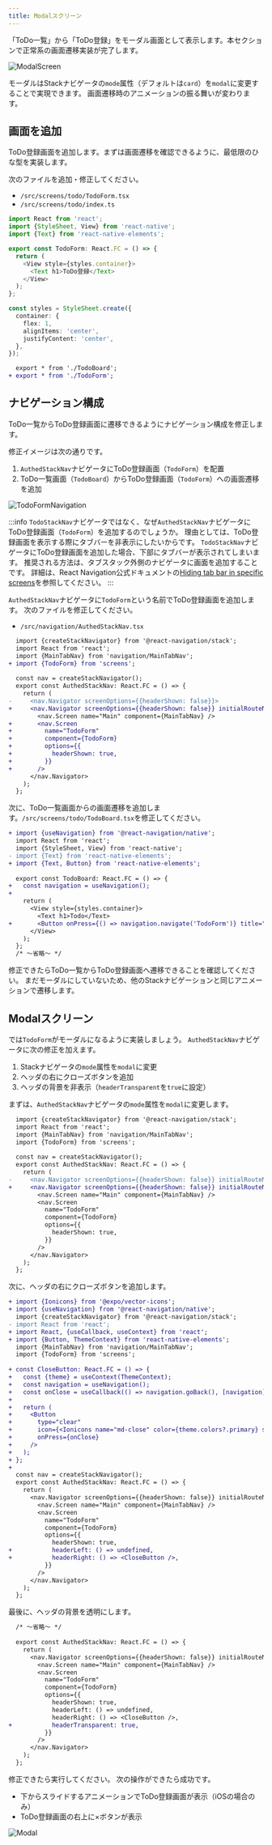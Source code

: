 ```yaml
---
title: Modalスクリーン
---
```


「ToDo一覧」から「ToDo登録」をモーダル画面として表示します。本セクションで正常系の画面遷移実装が完了します。

![ModalScreen](../app-hands-on/screen-transition-modal.png)

モーダルはStackナビゲータの`mode`属性（デフォルトは`card`）を`modal`に変更することで実現できます。
画面遷移時のアニメーションの振る舞いが変わります。

## 画面を追加

ToDo登録画面を追加します。まずは画面遷移を確認できるように、最低限のひな型を実装します。

次のファイルを追加・修正してください。

- `/src/screens/todo/TodoForm.tsx`
- `/src/screens/todo/index.ts`

```typescript jsx title="/src/screens/todo/TodoForm.tsx"
import React from 'react';
import {StyleSheet, View} from 'react-native';
import {Text} from 'react-native-elements';

export const TodoForm: React.FC = () => {
  return (
    <View style={styles.container}>
      <Text h1>ToDo登録</Text>
    </View>
  );
};

const styles = StyleSheet.create({
  container: {
    flex: 1,
    alignItems: 'center',
    justifyContent: 'center',
  },
});

```

```diff title="/src/screens/todo/index.ts"
  export * from './TodoBoard';
+ export * from './TodoForm';
```

## ナビゲーション構成

ToDo一覧からToDo登録画面に遷移できるようにナビゲーション構成を修正します。

修正イメージは次の通りです。

1. `AuthedStackNav`ナビゲータにToDo登録画面（`TodoForm`）を配置
1. ToDo一覧画面（`TodoBoard`）からToDo登録画面（`TodoForm`）への画面遷移を追加

![TodoFormNavigation](../app-hands-on/todo_form_navigation.png)

:::info
`TodoStackNav`ナビゲータではなく、なぜ`AuthedStackNav`ナビゲータにToDo登録画面（`TodoForm`）を追加するのでしょうか。
理由としては、ToDo登録画面を表示する際にタブバーを非表示にしたいからです。
`TodoStackNav`ナビゲータにToDo登録画面を追加した場合、下部にタブバーが表示されてしまいます。
推奨される方法は、タブスタック外側のナビゲータに画面を追加することです。
詳細は、React Navigation公式ドキュメントの[Hiding tab bar in specific screens](https://reactnavigation.org/docs/hiding-tabbar-in-screens)を参照してください。
:::

`AuthedStackNav`ナビゲータに`TodoForm`という名前でToDo登録画面を追加します。
次のファイルを修正してください。

- `/src/navigation/AuthedStackNav.tsx`

```diff title="/src/navigation/AuthedStackNav.tsx"
  import {createStackNavigator} from '@react-navigation/stack';
  import React from 'react';
  import {MainTabNav} from 'navigation/MainTabNav';
+ import {TodoForm} from 'screens';
  
  const nav = createStackNavigator();
  export const AuthedStackNav: React.FC = () => {
    return (
-     <nav.Navigator screenOptions={{headerShown: false}}>
+     <nav.Navigator screenOptions={{headerShown: false}} initialRouteName="Main">
        <nav.Screen name="Main" component={MainTabNav} />
+       <nav.Screen
+         name="TodoForm"
+         component={TodoForm}
+         options={{
+           headerShown: true,
+         }}
+       />
      </nav.Navigator>
    );
  };
```

次に、ToDo一覧画面からの画面遷移を追加します。`/src/screens/todo/TodoBoard.tsx`を修正してください。

```diff title="/src/screens/todo/TodoBoard.tsx"
+ import {useNavigation} from '@react-navigation/native';
  import React from 'react';
  import {StyleSheet, View} from 'react-native';
- import {Text} from 'react-native-elements';
+ import {Text, Button} from 'react-native-elements';
  
  export const TodoBoard: React.FC = () => {
+   const navigation = useNavigation();
+  
    return (
      <View style={styles.container}>
        <Text h1>Todo</Text>
+       <Button onPress={() => navigation.navigate('TodoForm')} title="ToDo登録" />
      </View>
    );
  };
  /* ～省略～ */
```

修正できたらToDo一覧からToDo登録画面へ遷移できることを確認してください。
まだモーダルにしていないため、他のStackナビゲーションと同じアニメーションで遷移します。

## Modalスクリーン

では`TodoForm`がモーダルになるように実装しましょう。
`AuthedStackNav`ナビゲータに次の修正を加えます。

1. Stackナビゲータの`mode`属性を`modal`に変更
1. ヘッダの右にクローズボタンを追加
1. ヘッダの背景を非表示（`headerTransparent`を`true`に設定）

まずは、`AuthedStackNav`ナビゲータの`mode`属性を`modal`に変更します。

```diff title="/src/navigation/AuthedStackNav.tsx"
  import {createStackNavigator} from '@react-navigation/stack';
  import React from 'react';
  import {MainTabNav} from 'navigation/MainTabNav';
  import {TodoForm} from 'screens';
  
  const nav = createStackNavigator();
  export const AuthedStackNav: React.FC = () => {
    return (
-     <nav.Navigator screenOptions={{headerShown: false}} initialRouteName="Main">
+     <nav.Navigator screenOptions={{headerShown: false}} initialRouteName="Main" mode="modal">
        <nav.Screen name="Main" component={MainTabNav} />
        <nav.Screen
          name="TodoForm"
          component={TodoForm}
          options={{
            headerShown: true,
          }}
        />
      </nav.Navigator>
    );
  };
```

次に、ヘッダの右にクローズボタンを追加します。

```diff title="/src/navigation/AuthedStackNav.tsx"
+ import {Ionicons} from '@expo/vector-icons';
+ import {useNavigation} from '@react-navigation/native';
  import {createStackNavigator} from '@react-navigation/stack';
- import React from 'react';
+ import React, {useCallback, useContext} from 'react';
+ import {Button, ThemeContext} from 'react-native-elements';
  import {MainTabNav} from 'navigation/MainTabNav';
  import {TodoForm} from 'screens';
  
+ const CloseButton: React.FC = () => {
+   const {theme} = useContext(ThemeContext);
+   const navigation = useNavigation();
+   const onClose = useCallback(() => navigation.goBack(), [navigation]);
+ 
+   return (
+     <Button
+       type="clear"
+       icon={<Ionicons name="md-close" color={theme.colors?.primary} size={30} />}
+       onPress={onClose}
+     />
+   );
+ };
+ 
  const nav = createStackNavigator();
  export const AuthedStackNav: React.FC = () => {
    return (
      <nav.Navigator screenOptions={{headerShown: false}} initialRouteName="Main" mode="modal">
        <nav.Screen name="Main" component={MainTabNav} />
        <nav.Screen
          name="TodoForm"
          component={TodoForm}
          options={{
            headerShown: true,
+           headerLeft: () => undefined,
+           headerRight: () => <CloseButton />,
          }}
        />
      </nav.Navigator>
    );
  };
```

最後に、ヘッダの背景を透明にします。

```diff title="/src/navigation/AuthedStackNav.tsx"
  /* ～省略～ */  
  
  export const AuthedStackNav: React.FC = () => {
    return (
      <nav.Navigator screenOptions={{headerShown: false}} initialRouteName="Main" mode="modal">
        <nav.Screen name="Main" component={MainTabNav} />
        <nav.Screen
          name="TodoForm"
          component={TodoForm}
          options={{
            headerShown: true,
            headerLeft: () => undefined,
            headerRight: () => <CloseButton />,
+           headerTransparent: true,
          }}
        />
      </nav.Navigator>
    );
  };
```

修正できたら実行してください。
次の操作ができたら成功です。

- 下からスライドするアニメーションでToDo登録画面が表示（iOSの場合のみ）
- ToDo登録画面の右上に×ボタンが表示

![Modal](../app-hands-on/modal.png)
